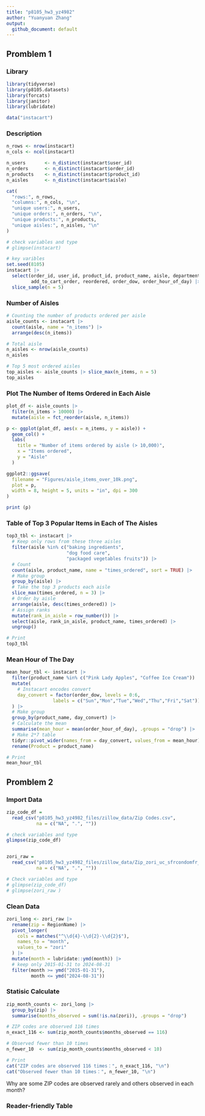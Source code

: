 ```yaml
---
title: "p8105_hw3_yz4982"
author: "Yuanyuan Zhang"
output:
  github_document: default
--- 
```


Promblem 1
------------------------------------------------------------
### Library
```r
library(tidyverse)
library(p8105.datasets)
library(forcats) 
library(janitor)
library(lubridate)

data("instacart")
```

### Description
```r
n_rows <- nrow(instacart)
n_cols <- ncol(instacart)

n_users       <- n_distinct(instacart$user_id)
n_orders      <- n_distinct(instacart$order_id)
n_products    <- n_distinct(instacart$product_id)
n_aisles      <- n_distinct(instacart$aisle)

cat(
  "rows:", n_rows,
  "columns:", n_cols, "\n",
  "unique users:", n_users,
  "unique orders:", n_orders, "\n",
  "unique products:", n_products,
  "unique aisles:", n_aisles, "\n"
)

# check variables and type
# glimpse(instacart)

# key varibles
set.seed(8105)
instacart |> 
  select(order_id, user_id, product_id, product_name, aisle, department, 
         add_to_cart_order, reordered, order_dow, order_hour_of_day) |>
  slice_sample(n = 5)

```

### Number of Aisles
```r
# Counting the number of products ordered per aisle
aisle_counts <- instacart |>
  count(aisle, name = "n_items") |>
  arrange(desc(n_items))

# Total aisle 
n_aisles <- nrow(aisle_counts)
n_aisles

# Top 5 most ordered aisles
top_aisles <- aisle_counts |> slice_max(n_items, n = 5)
top_aisles
```

### Plot The Number of Items Ordered in Each Aisle
```r
plot_df <- aisle_counts |>
  filter(n_items > 10000) |>
  mutate(aisle = fct_reorder(aisle, n_items))

p <- ggplot(plot_df, aes(x = n_items, y = aisle)) +
  geom_col() +
  labs(
    title = "Number of items ordered by aisle (> 10,000)",
    x = "Items ordered",
    y = "Aisle"
  )

ggplot2::ggsave(
  filename = "Figures/aisle_items_over_10k.png",
  plot = p,
  width = 8, height = 5, units = "in", dpi = 300
)

print (p)
```

### Table of Top 3 Popular Items in Each of The Aisles 
```r
top3_tbl <- instacart |>
  # Keep only rows from these three aisles
  filter(aisle %in% c("baking ingredients",
                      "dog food care",
                      "packaged vegetables fruits")) |>
  # Count
  count(aisle, product_name, name = "times_ordered", sort = TRUE) |>
  # Make group
  group_by(aisle) |>
  # Take the top 3 products each aisle
  slice_max(times_ordered, n = 3) |>
  # Order by aisle
  arrange(aisle, desc(times_ordered)) |>
  # Assign ranks
  mutate(rank_in_aisle = row_number()) |>
  select(aisle, rank_in_aisle, product_name, times_ordered) |>
  ungroup()

# Print
top3_tbl
```

### Mean Hour of The Day
```r
mean_hour_tbl <- instacart |>
  filter(product_name %in% c("Pink Lady Apples", "Coffee Ice Cream")) |>
  mutate(
    # Instacart encodes convert
    day_convert = factor(order_dow, levels = 0:6,
                 labels = c("Sun","Mon","Tue","Wed","Thu","Fri","Sat"))
  ) |>
  # Make group
  group_by(product_name, day_convert) |>
  # Calculate the mean
  summarise(mean_hour = mean(order_hour_of_day), .groups = "drop") |>
  # Make 2*7 table
  tidyr::pivot_wider(names_from = day_convert, values_from = mean_hour) |>
  rename(Product = product_name)

# Print
mean_hour_tbl
```

Promblem 2
------------------------------------------------------------
### Import Data
```r
zip_code_df = 
  read_csv("p8105_hw3_yz4982_files/zillow_data/Zip Codes.csv", 
           na = c("NA", ".", ""))

# check variables and type
glimpse(zip_code_df)


zori_raw = 
  read_csv("p8105_hw3_yz4982_files/zillow_data/Zip_zori_uc_sfrcondomfr_sm_month_NYC.csv", 
           na = c("NA", ".", ""))

# Check variables and type
# glimpse(zip_code_df)
# glimpse(zori_raw )
```

### Clean Data
```r

zori_long <- zori_raw |>
  rename(zip = RegionName) |>
  pivot_longer(
    cols = matches("^\\d{4}-\\d{2}-\\d{2}$"),
    names_to = "month",
    values_to = "zori"
  ) |>
  mutate(month = lubridate::ymd(month)) |>
  # keep only 2015-01-31 to 2024-08-31
  filter(month >= ymd("2015-01-31"),
         month <= ymd("2024-08-31"))
```

### Statisic Calculate
```r
zip_month_counts <- zori_long |>
  group_by(zip) |>
  summarise(months_observed = sum(!is.na(zori)), .groups = "drop")

# ZIP codes are observed 116 times
n_exact_116 <- sum(zip_month_counts$months_observed == 116)

# Observed fewer than 10 times
n_fewer_10  <- sum(zip_month_counts$months_observed < 10)

# Print
cat("ZIP codes are observed 116 times：", n_exact_116, "\n")
cat("Observed fewer than 10 times：", n_fewer_10, "\n")
```

Why are some ZIP codes are observed rarely and others observed in each month?


### Reader-friendly Table 
```r

```
